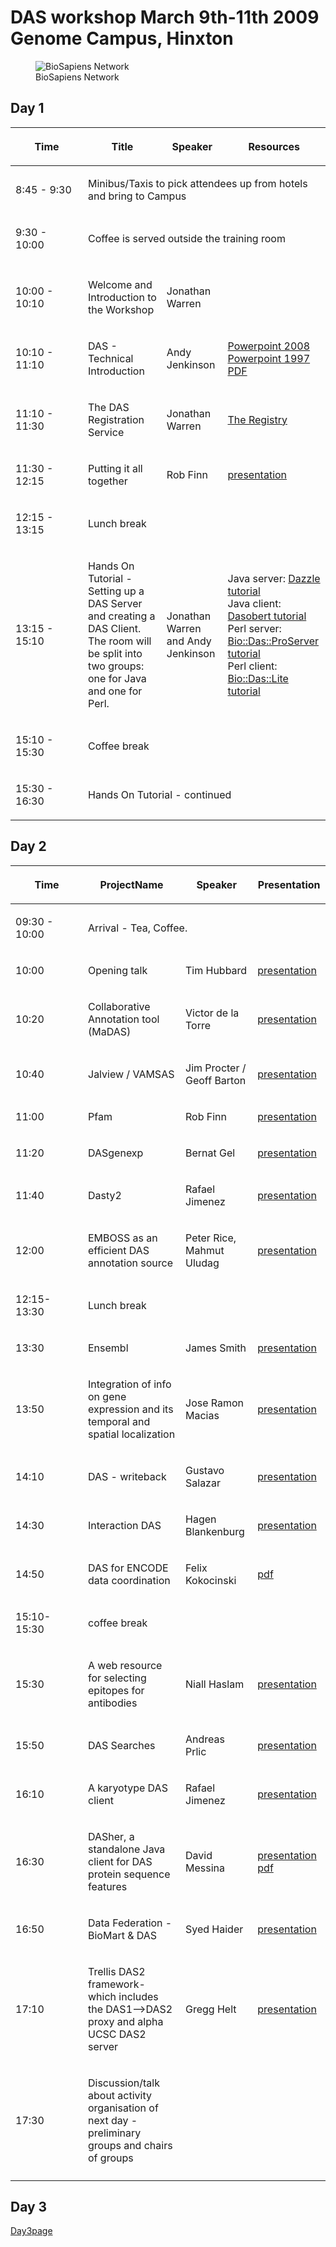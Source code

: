 =DAS workshop March 9th-11th 2009 Genome Campus, Hinxton=
[[Image:Biosapiens_final.gif|frame|BioSapiens Network]]

==Day 1==


{| class="wikitable" border="1"
|- style="background:silver"
! width="100px"|Time
! Title
! Speaker
! Resources
|-
| 8:45 - 9:30
| colspan="3" | Minibus/Taxis to pick attendees up from hotels and bring to Campus
|- style="background:#ffdead;"
| 9:30 - 10:00 
| colspan="3" | Coffee is served outside the training room 
|- style="background:#ffdead;"
|-
| 10:00 - 10:10
| Welcome and Introduction to the Workshop
| Jonathan Warren
|
|-
| 10:10 - 11:10
| DAS - Technical Introduction 
| Andy Jenkinson
| [http://www.ebi.ac.uk/~aj/das_workshop_2009/DAS-Technical-Introduction.pptx Powerpoint 2008]<br/>
[http://www.ebi.ac.uk/~aj/das_workshop_2009/DAS-Technical-Introduction.ppt Powerpoint 1997]<br/>
[http://www.ebi.ac.uk/~aj/das_workshop_2009/DAS-technical-Introduction.pdf PDF] 
|-
| 11:10 - 11:30
| The DAS Registration Service
| Jonathan Warren
| [http://www.biodas.org/wiki/DASworkshop200802:intro_tutorial#Finding_DAS_sources_.E2.80.93_the_DAS_Registry_Service_at_the_Sanger_Institute The Registry]
|-
| 11:30 - 12:15
| Putting it all together
| Rob Finn
| [http://www.sanger.ac.uk/Software/analysis/das/presentations/Finn_DAS_20090309.pdf presentation]
|- style="background:#ffdead;"
| 12:15 - 13:15 
| colspan="3" | Lunch break
|-
| 13:15 - 15:10
| Hands On Tutorial - Setting up a DAS Server and creating a DAS Client. The room will be split into two groups: one for Java and one for Perl.
| Jonathan Warren and Andy Jenkinson
| Java server: [http://www.dasregistry.org/DazzleTutorial.jsp Dazzle tutorial]<br/>
Java client: [http://www.dasregistry.org/DasobertTutorial.jsp Dasobert tutorial]<br/>
Perl server: [http://www.ebi.ac.uk/~aj/das_workshop_2009/proserver_tutorial.html Bio::Das::ProServer tutorial]<br/>
Perl client: [http://www.ebi.ac.uk/~aj/das_workshop_2009/daslite_tutorial.html Bio::Das::Lite tutorial]<br/>
|- style="background:#ffdead;"
| 15:10 - 15:30
| colspan="3"|Coffee break 
|-
| 15:30 - 16:30 
| colspan="3" | Hands On Tutorial - continued
|}

==Day 2==

{| class="wikitable" border="1"
|- style="background:silver"
! width="100px"|Time
! ProjectName
! Speaker
! Presentation
|- style="background:#ffdead;"
| 09:30 - 10:00
| colspan="3" | Arrival - Tea, Coffee.
|- 
|10:00
|Opening talk 
|Tim Hubbard
|[ftp://ftp.sanger.ac.uk/pub4/resources/software/das/200903DASworkshop.ppt presentation]
|-
|10:20
|Collaborative Annotation tool (MaDAS)
|Victor de la Torre
|[ftp://ftp.sanger.ac.uk/pub4/resources/software/das/MaDAS_victor_de_la_torre.pptx presentation]
|-
|10:40
|Jalview / VAMSAS
|Jim Procter / Geoff Barton
|[ftp://ftp.sanger.ac.uk/pub4/resources/software/das/Jalview_2009_DAS.pdf presentation]
|-
|11:00
|Pfam
|Rob Finn
|[ftp://ftp.sanger.ac.uk/pub4/resources/software/das/20090309PfamDasWorkShop.ppt presentation]
|-
|11:20
|DASgenexp
|Bernat Gel
|[ftp://ftp.sanger.ac.uk/pub4/resources/software/das/DASGenExp3.ppt presentation]
|-
|11:40
|Dasty2
|Rafael Jimenez
|[ftp://ftp.sanger.ac.uk/pub4/resources/software/das/rjimenez_dasworkshop2009_dasty2.ppt presentation]
|-
|12:00
|EMBOSS as an efficient DAS annotation source
|Peter Rice, Mahmut Uludag
|[ftp://ftp.sanger.ac.uk/pub4/resources/software/das/DAS-Rice-Uludag.ppt presentation]
|- style="background:#ffdead;"
|12:15-13:30
| colspan="3" | Lunch break
|-
|13:30
|Ensembl
|James Smith
|[ftp://ftp.sanger.ac.uk/pub4/resources/software/das/2009-das-talk-smith.ppt presentation]
|-
|13:50
|Integration of info on gene expression and its temporal and spatial localization
|Jose Ramon Macias
|[ftp://ftp.sanger.ac.uk/pub4/resources/software/das/20090310_DAS_Workshop_DASxVO.ppt presentation]
|-
|14:10
|DAS - writeback
|Gustavo Salazar
|[ftp://ftp.sanger.ac.uk/pub4/resources/software/das/DASwriteback.pdf presentation]
|-
|14:30
|Interaction DAS
|Hagen Blankenburg
|[ftp://ftp.sanger.ac.uk/pub4/resources/software/das/20090310_Blankenburg_DASMI.pdf presentation]
|-
|14:50
|DAS for ENCODE data coordination
|Felix Kokocinski
|[http://www.sanger.ac.uk/~fsk/DAS_workshop09.pdf pdf]
|- style="background:#ffdead;"
|15:10-15:30
| colspan="3" | coffee break
|-
|15:30
|A web resource for selecting epitopes for antibodies
|Niall Haslam
|[ftp://ftp.sanger.ac.uk/pub4/resources/software/das/NiallHaslamDAS2009.pdf presentation]
|-
|15:50
|DAS Searches
|Andreas Prlic
|[ftp://ftp.sanger.ac.uk/pub4/resources/software/das/DAS_searches_20090310.pdf presentation]
|-
|16:10
|A karyotype DAS client
|Rafael Jimenez
|[ftp://ftp.sanger.ac.uk/pub4/resources/software/das/rjimenez_dasworkshop2009_KDC.ppt presentation]
|-
|16:30
|DASher, a standalone Java client for DAS protein sequence features
|David Messina
|[ftp://ftp.sanger.ac.uk/pub4/resources/software/das/Messina_DASconf09.keynote.zip presentation] [ftp://ftp.sanger.ac.uk/pub4/resources/software/das/Messina_DASconf09.pdf pdf]
|-
|16:50
|Data Federation - BioMart & DAS
|Syed Haider
|[ftp://ftp.sanger.ac.uk/pub4/resources/software/das/BioMart_DAS_2009.ppt presentation]
|-
|17:10
|Trellis DAS2 framework- which includes the DAS1-->DAS2 proxy and alpha UCSC DAS2 server
|Gregg Helt
|[ftp://ftp.sanger.ac.uk/pub4/resources/software/das/Trellis_Mar2009.pptx presentation]
|-
|17:30
|Discussion/talk about activity organisation of next day - preliminary groups and chairs of groups
|
|
|-
|}

==Day 3==
[http://www.biodas.org/wiki/DASworkshop200903Day3 Day3page]